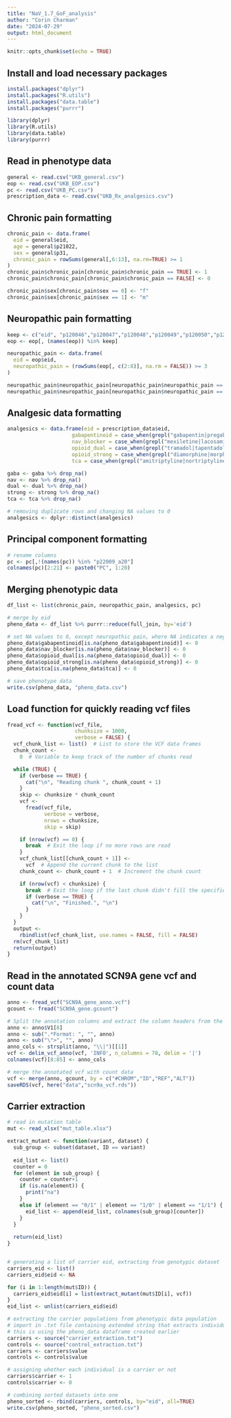 ---
title: "NaV_1.7_GoF_analysis"
author: "Corin Charman"
date: "2024-07-29"
output: html_document
---

```{r setup, include=FALSE}
knitr::opts_chunk$set(echo = TRUE)
```

## Install and load necessary packages

```{r}
install.packages("dplyr")
install.packages("R.utils")
install.packages("data.table")
install.packages("purrr")

library(dplyr)
library(R.utils)
library(data.table)
library(purrr)
```

## Read in phenotype data

```{r}
general <- read.csv("UKB_general.csv")
eop <- read.csv("UKB_EOP.csv")
pc <- read.csv("UKB_PC.csv")
prescription_data <- read.csv("UKB_Rx_analgesics.csv")
```

## Chronic pain formatting

```{r}
chronic_pain <- data.frame(
  eid = general$eid,
  age = general$p21022,
  sex = general$p31,
  chronic_pain = rowSums(general[,6:13], na.rm=TRUE) >= 1
)
chronic_pain$chronic_pain[chronic_pain$chronic_pain == TRUE] <- 1
chronic_pain$chronic_pain[chronic_pain$chronic_pain == FALSE] <- 0

chronic_pain$sex[chronic_pain$sex == 0] <- "f"
chronic_pain$sex[chronic_pain$sex == 1] <- "m"
```

## Neuropathic pain formatting

```{r}
keep <- c("eid", "p120046","p120047","p120048","p120049","p120050","p120051","p120052")
eop <- eop[, (names(eop)) %in% keep]

neuropathic_pain <- data.frame(
  eid = eop$eid,
  neuropathic_pain = (rowSums(eop[, c(2:8)], na.rm = FALSE)) >= 3
)

neuropathic_pain$neuropathic_pain[neuropathic_pain$neuropathic_pain == TRUE] <- 1
neuropathic_pain$neuropathic_pain[neuropathic_pain$neuropathic_pain == FALSE] <- 0
```

## Analgesic data formatting

```{r}
analgesics <- data.frame(eid = prescription_data$eid,
                     gabapentinoid = case_when(grepl("gabapentin|pregabalin", prescription_data$drug_name, ignore.case = TRUE) ~ 1),
                     nav_blocker = case_when(grepl("mexiletine|lacosamide|carbamazepine|oxcarbazepine|phenytoin|sodium valproate|lamotrigine", prescription_data$drug_name, ignore.case = TRUE) ~ 1),
                     opioid_dual = case_when(grepl("tramadol|tapentadol", prescription_data$drug_name, ignore.case = TRUE) ~ 1),
                     opioid_strong = case_when(grepl("diamorphine|morphine|methadone|fentanyl|buprenorphine|oxycodone|hydromorphone|oramorph", prescription_data$drug_name, ignore.case = TRUE) ~ 1),
                     tca = case_when(grepl("amitriptyline|nortriptyline|protriptyline|desipramine", prescription_data$drug_name, ignore.case = TRUE) ~ 1))

gaba <- gaba %>% drop_na()
nav <- nav %>% drop_na()
dual <- dual %>% drop_na()
strong <- strong %>% drop_na()
tca <- tca %>% drop_na()

# removing duplicate rows and changing NA values to 0
analgesics <- dplyr::distinct(analgesics)
```

## Principal component formatting
```{r}
# rename columns
pc <- pc[,!(names(pc)) %in% "p22009_a20"]
colnames(pc)[2:21] <- paste0("PC", 1:20)
```

## Merging phenotypic data
```{r}
df_list <- list(chronic_pain, neuropathic_pain, analgesics, pc)

# merge by eid
pheno_data <- df_list %>% purrr::reduce(full_join, by='eid')

# set NA values to 0, except neuropathic pain, where NA indicates a negative response
pheno_data$gabapentinoid[is.na(pheno_data$gabapentinoid)] <- 0
pheno_data$nav_blocker[is.na(pheno_data$nav_blocker)] <- 0
pheno_data$opioid_dual[is.na(pheno_data$opioid_dual)] <- 0
pheno_data$opioid_strong[is.na(pheno_data$opioid_strong)] <- 0
pheno_data$tca[is.na(pheno_data$tca)] <- 0

# save phenotype data
write.csv(pheno_data, "pheno_data.csv")
```

## Load function for quickly reading vcf files

```{r}
fread_vcf <- function(vcf_file,
                      chunksize = 1000,
                      verbose = FALSE) {
  vcf_chunk_list <- list()  # List to store the VCF data frames
  chunk_count <-
    0  # Variable to keep track of the number of chunks read

  while (TRUE) {
    if (verbose == TRUE) {
      cat("\n", "Reading chunk ", chunk_count + 1)
    }
    skip <- chunksize * chunk_count
    vcf <-
      fread(vcf_file,
            verbose = verbose,
            nrows = chunksize,
            skip = skip)

    if (nrow(vcf) == 0) {
      break  # Exit the loop if no more rows are read
    }
    vcf_chunk_list[[chunk_count + 1]] <-
      vcf  # Append the current chunk to the list
    chunk_count <- chunk_count + 1  # Increment the chunk count

    if (nrow(vcf) < chunksize) {
      break  # Exit the loop if the last chunk didn't fill the specified rows
      if (verbose == TRUE) {
        cat("\n", "Finished.", "\n")
      }
    }
  }
  output <-
    rbindlist(vcf_chunk_list, use.names = FALSE, fill = FALSE)
  rm(vcf_chunk_list)
  return(output)
}
```

## Read in the annotated SCN9A gene vcf and count data
```{r}
anno <- fread_vcf("SCN9A_gene_anno.vcf")
gcount <- fread("SCN9A_gene.gcount")

# Split the annotation columns and extract the column headers from the vcf metadata
anno <- anno$V1[8]
anno <- sub(".*Format: ", "", anno)
anno <- sub("\">", "", anno)
anno_cols <- strsplit(anno, "\\|")[[1]]
vcf <- delim_vcf_anno(vcf, 'INFO', n_columns = 78, delim = '|')
colnames(vcf)[8:85] <- anno_cols

# merge the annotated vcf with count data
vcf <- merge(anno, gcount, by = c("#CHROM","ID","REF","ALT"))
saveRDS(vcf, here("data","scn9a_vcf.rds"))
```

## Carrier extraction
```{r}
# read in mutation table
mut <- read_xlsx("mut_table.xlsx")

extract_mutant <- function(variant, dataset) {
  sub_group <- subset(dataset, ID == variant)
  
  eid_list <- list()
  counter = 0
  for (element in sub_group) {
    counter = counter+1
    if (is.na(element)) {
      print("na")
    }
    else if (element == "0/1" | element == "1/0" | element == "1/1") {
      eid_list <- append(eid_list, colnames(sub_group)[counter])
    }
  }
  
  return(eid_list)
}


# generating a list of carrier eid, extracting from genotypic dataset
carriers_eid <- list()
carriers_eid$eid <- NA

for (i in 1:length(mut$ID)) {
  carriers_eid$eid[i] = list(extract_mutant(mut$ID[i], vcf))
}
eid_list <- unlist(carriers_eid$eid)

# extracting the carrier populations from phenotypic data population
# import in .txt file containing extended string that extracts individuals matching each eid for the carrier group, and extracts those not matching each eid for the control group
# this is using the pheno_data dataframe created earlier
carriers <- source("carrier_extraction.txt")
controls <- source("control_extraction.txt")
carriers <- carriers$value
controls <- controls$value

# assigning whether each individual is a carrier or not
carriers$carrier <- 1
controls$carrier <- 0

# combining sorted datasets into one
pheno_sorted <- rbind(carriers, controls, by="eid", all=TRUE)
write.csv(pheno_sorted, "pheno_sorted.csv")
```


